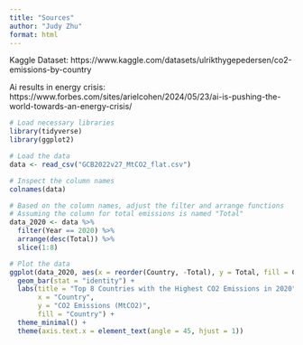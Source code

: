```yaml
---
title: "Sources"
author: "Judy Zhu"
format: html
---
```

Kaggle Dataset:
https://www.kaggle.com/datasets/ulrikthygepedersen/co2-emissions-by-country

Ai results in energy crisis:
https://www.forbes.com/sites/arielcohen/2024/05/23/ai-is-pushing-the-world-towards-an-energy-crisis/ 
```r
# Load necessary libraries
library(tidyverse)
library(ggplot2)

# Load the data
data <- read_csv("GCB2022v27_MtCO2_flat.csv")

# Inspect the column names
colnames(data)

# Based on the column names, adjust the filter and arrange functions
# Assuming the column for total emissions is named "Total"
data_2020 <- data %>%
  filter(Year == 2020) %>%
  arrange(desc(Total)) %>%
  slice(1:8)

# Plot the data
ggplot(data_2020, aes(x = reorder(Country, -Total), y = Total, fill = Country)) +
  geom_bar(stat = "identity") +
  labs(title = "Top 8 Countries with the Highest CO2 Emissions in 2020",
       x = "Country",
       y = "CO2 Emissions (MtCO2)",
       fill = "Country") +
  theme_minimal() +
  theme(axis.text.x = element_text(angle = 45, hjust = 1))

```
